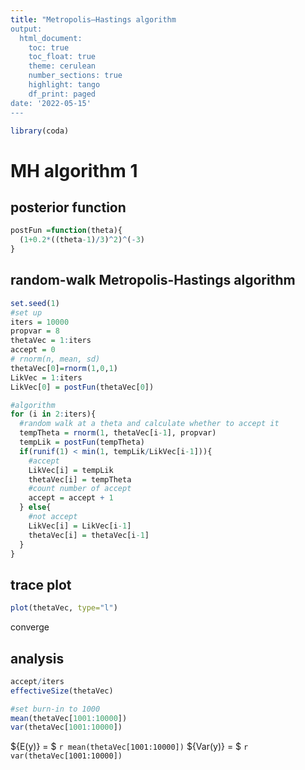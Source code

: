 ```yaml
---
title: "Metropolis–Hastings algorithm
output:
  html_document:
    toc: true
    toc_float: true
    theme: cerulean
    number_sections: true
    highlight: tango
    df_print: paged
date: '2022-05-15'
---
```

```r
library(coda)
```

# MH algorithm 1

## posterior function
```r
postFun =function(theta){
  (1+0.2*((theta-1)/3)^2)^(-3)
}
```

## random-walk Metropolis-Hastings algorithm
```r
set.seed(1)
#set up
iters = 10000
propvar = 8
thetaVec = 1:iters
accept = 0
# rnorm(n, mean, sd)
thetaVec[0]=rnorm(1,0,1)
LikVec = 1:iters
LikVec[0] = postFun(thetaVec[0])

#algorithm
for (i in 2:iters){
  #random walk at a theta and calculate whether to accept it
  tempTheta = rnorm(1, thetaVec[i-1], propvar)
  tempLik = postFun(tempTheta)
  if(runif(1) < min(1, tempLik/LikVec[i-1])){
    #accept
    LikVec[i] = tempLik
    thetaVec[i] = tempTheta
    #count number of accept
    accept = accept + 1
  } else{
    #not accept
    LikVec[i] = LikVec[i-1]
    thetaVec[i] = thetaVec[i-1]
  }
}
```

## trace plot
```r
plot(thetaVec, type="l")
```
converge

## analysis
```r
accept/iters
effectiveSize(thetaVec)
```

```r
#set burn-in to 1000
mean(thetaVec[1001:10000])
var(thetaVec[1001:10000])
```
${E(\theta \mid y)} = $ `r mean(thetaVec[1001:10000])`
${Var(\theta \mid y)} = $ `r var(thetaVec[1001:10000])`


```r

```

```r

```

```r

```

```r

```





























